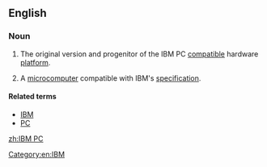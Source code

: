==English==
{{wikipedia}}

===Noun===
{{en-noun}}

# The original version and progenitor of the IBM PC [[compatible]] hardware [[platform]].
# {{slightly|dated}} A [[microcomputer]] compatible with IBM's [[specification]].

====Related terms====
* [[IBM]]
* [[PC]]

[[zh:IBM PC]]
[[Category:en:IBM]]